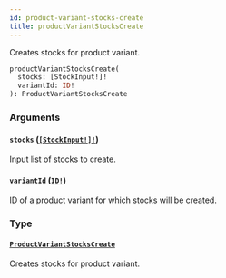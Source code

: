 ```yaml
---
id: product-variant-stocks-create
title: productVariantStocksCreate
---
```


Creates stocks for product variant.

```graphql
productVariantStocksCreate(
  stocks: [StockInput!]!
  variantId: ID!
): ProductVariantStocksCreate

```

### Arguments

#### `stocks` ([`[StockInput!]!`](/developer/api-reference/inputs/stock-input))

Input list of stocks to create.

#### `variantId` ([`ID!`](/developer/api-reference/scalars/id))

ID of a product variant for which stocks will be created.

### Type

#### [`ProductVariantStocksCreate`](/developer/api-reference/objects/product-variant-stocks-create)

Creates stocks for product variant.
